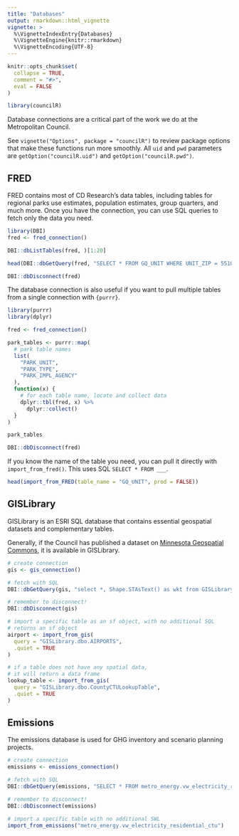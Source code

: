 ```yaml
---
title: "Databases"
output: rmarkdown::html_vignette
vignette: >
  %\VignetteIndexEntry{Databases}
  %\VignetteEngine{knitr::rmarkdown}
  %\VignetteEncoding{UTF-8}
---
```


```r
knitr::opts_chunk$set(
  collapse = TRUE,
  comment = "#>",
  eval = FALSE
)
```

```r
library(councilR)
```

Database connections are a critical part of the work we do at the Metropolitan Council. 

See `vignette("Options", package = "councilR")` to review package options that make these functions run more smoothly. All `uid` and `pwd` parameters are `getOption("councilR.uid")` and `getOption("councilR.pwd")`. 

## FRED

FRED contains most of CD Research's data tables, including tables for regional parks use estimates, population estimates, group quarters, and much more. Once you have the connection, you can use SQL queries to fetch only the data you need. 

```r
library(DBI)
fred <- fred_connection()

DBI::dbListTables(fred, )[1:20]

head(DBI::dbGetQuery(fred, "SELECT * FROM GQ_UNIT WHERE UNIT_ZIP = 55104"))

DBI::dbDisconnect(fred)
```


The database connection is also useful if you want to pull multiple tables from a single connection with `{purrr}`. 

```r
library(purrr)
library(dplyr)

fred <- fred_connection()

park_tables <- purrr::map(
  # park table names
  list(
    "PARK_UNIT",
    "PARK_TYPE",
    "PARK_IMPL_AGENCY"
  ),
  function(x) {
    # for each table name, locate and collect data
    dplyr::tbl(fred, x) %>%
      dplyr::collect()
  }
)

park_tables

DBI::dbDisconnect(fred)
```


If you know the name of the table you need, you can pull it directly with `import_from_fred()`. This uses SQL `SELECT * FROM ___`. 


```r
head(import_from_FRED(table_name = "GQ_UNIT", prod = FALSE))
```


## GISLibrary

GISLibrary is an ESRI SQL database that contains essential geospatial datasets and complementary tables. 

Generally, if the Council has published a dataset on [Minnesota Geospatial Commons](https://gisdata.mn.gov/), it is available in GISLibrary. 

```r
# create connection
gis <- gis_connection()

# fetch with SQL
DBI::dbGetQuery(gis, "select *, Shape.STAsText() as wkt from GISLibrary.dbo.AIRPORTS where APNAME ='Flying Cloud'")

# remember to disconnect!
DBI::dbDisconnect(gis)
```

```r
# import a specific table as an sf object, with no additional SQL
# returns an sf object
airport <- import_from_gis(
  query = "GISLibrary.dbo.AIRPORTS",
  .quiet = TRUE
)

# if a table does not have any spatial data,
# it will return a data frame
lookup_table <- import_from_gis(
  query = "GISLibrary.dbo.CountyCTULookupTable",
  .quiet = TRUE
)
```

## Emissions

The emissions database is used for GHG inventory and scenario planning projects. 

```r
# create connection
emissions <- emissions_connection()

# fetch with SQL
DBI::dbGetQuery(emissions, "SELECT * FROM metro_energy.vw_electricity_residential_ctu")

# remember to disconnect!
DBI::dbDisconnect(emissions)
```

```r
# import a specific table with no additional SWL
import_from_emissions("metro_energy.vw_electricity_residential_ctu")
```

